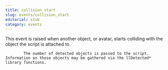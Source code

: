 ```yaml
---
title: collision_start
slug: events/collision_start
editorial: stub
category: events
---
```


<LSLEvent name="collision_start"/>

This event is raised when another object, or avatar, starts colliding with the object the script is attached to.

			The number of detected objects is passed to the script. Information on those objects may be gathered via the llDetected* library functions.
